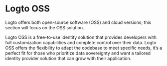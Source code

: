 # Logto OSS

Logto offers both open-source software (OSS) and cloud versions; this section will focus on the OSS solution.

Logto OSS is a free-to-use identity solution that provides developers with full customization capabilities and complete control over their data. Logto OSS offers the flexibility to adapt the codebase to meet specific needs, it’s a perfect fit for those who prioritize data sovereignty and want a tailored identity provider solution that can grow with their application.
